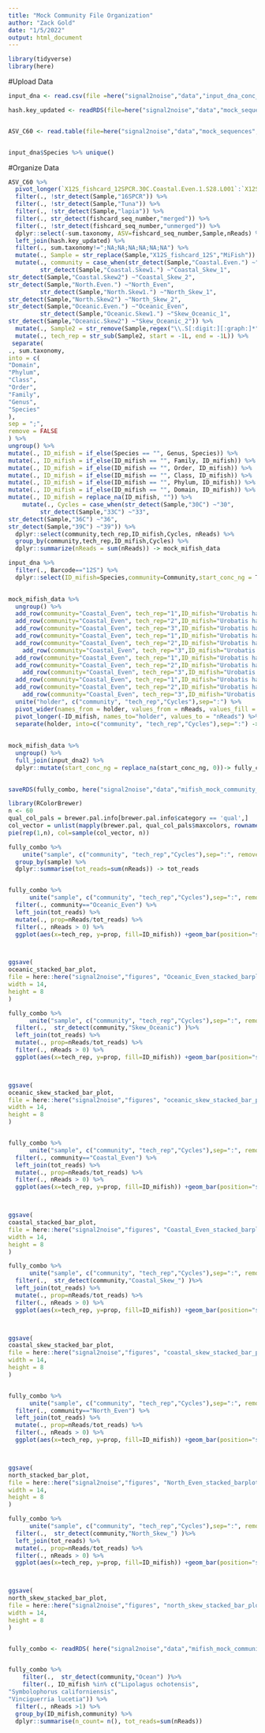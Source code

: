 ```yaml
---
title: "Mock Community File Organization"
author: "Zack Gold"
date: "1/5/2022"
output: html_document
---
```


```r
library(tidyverse)
library(here)
```


#Upload Data
```r
input_dna <- read.csv(file =here("signal2noise","data","input_dna_conc_communities_20210103.csv"), sep=",", header=TRUE)

hash.key_updated <- readRDS(file=here("signal2noise","data","mock_sequences","hash.key_updated.RDS"))


ASV_C60 <- read.table(file=here("signal2noise","data","mock_sequences","updated_0106","12S_fishcard_taxonomy_tables","Summary_by_percent_confidence","60","12S_fishcard_ASV_raw_taxonomy_60.txt"), sep = "\t", header=TRUE)


input_dna$Species %>% unique()
```

#Organize Data
```r

ASV_C60 %>% 
  pivot_longer(`X12S_fishcard_12SPCR.30C.Coastal.Even.1.S28.L001`:`X12S_fishcard_16SPCR.Coastal.Skew2.3.S19.L001`, names_to="Sample", values_to = "nReads") %>% 
  filter(., !str_detect(Sample,"16SPCR")) %>% 
  filter(., !str_detect(Sample,"Tuna")) %>% 
  filter(., !str_detect(Sample,"lapia")) %>% 
  filter(., str_detect(fishcard_seq_number,"merged")) %>% 
  filter(., !str_detect(fishcard_seq_number,"unmerged")) %>%
  dplyr::select(-sum.taxonomy, ASV=fishcard_seq_number,Sample,nReads) %>% 
  left_join(hash.key_updated) %>% 
  filter(., sum.taxonomy!=";NA;NA;NA;NA;NA;NA") %>% 
  mutate(., Sample = str_replace(Sample,"X12S_fishcard_12S","MiFish")) %>% 
  mutate(., community = case_when(str_detect(Sample,"Coastal.Even.") ~"Coastal_Even",
         str_detect(Sample,"Coastal.Skew1.") ~"Coastal_Skew_1",
str_detect(Sample,"Coastal.Skew2") ~"Coastal_Skew_2",
str_detect(Sample,"North.Even.") ~"North_Even",
         str_detect(Sample,"North.Skew1.") ~"North_Skew_1",
str_detect(Sample,"North.Skew2") ~"North_Skew_2",
str_detect(Sample,"Oceanic.Even.") ~"Oceanic_Even",
         str_detect(Sample,"Oceanic.Skew1.") ~"Skew_Oceanic_1",
str_detect(Sample,"Oceanic.Skew2") ~"Skew_Oceanic_2")) %>% 
  mutate(., Sample2 = str_remove(Sample,regex("\\.S[:digit:][:graph:]*"))) %>%
  mutate(., tech_rep = str_sub(Sample2, start = -1L, end = -1L)) %>% 
 separate(
., sum.taxonomy,
into = c(
"Domain",
"Phylum",
"Class",
"Order",
"Family",
"Genus",
"Species"
),
sep = ";",
remove = FALSE
) %>%
ungroup() %>%
mutate(., ID_mifish = if_else(Species == "", Genus, Species)) %>%
mutate(., ID_mifish = if_else(ID_mifish == "", Family, ID_mifish)) %>%
mutate(., ID_mifish = if_else(ID_mifish == "", Order, ID_mifish)) %>%
mutate(., ID_mifish = if_else(ID_mifish == "", Class, ID_mifish)) %>%
mutate(., ID_mifish = if_else(ID_mifish == "", Phylum, ID_mifish)) %>%
mutate(., ID_mifish = if_else(ID_mifish == "", Domain, ID_mifish)) %>%
mutate(., ID_mifish = replace_na(ID_mifish, "")) %>% 
    mutate(., Cycles = case_when(str_detect(Sample,"30C") ~"30",
         str_detect(Sample,"33C") ~"33",
str_detect(Sample,"36C") ~"36",
str_detect(Sample,"39C") ~"39")) %>% 
  dplyr::select(community,tech_rep,ID_mifish,Cycles, nReads) %>% 
  group_by(community,tech_rep,ID_mifish,Cycles) %>% 
  dplyr::summarize(nReads = sum(nReads)) -> mock_mifish_data

input_dna %>% 
  filter(., Barcode=="12S") %>% 
  dplyr::select(ID_mifish=Species,community=Community,start_conc_ng = Total_DNA) %>% distinct() -> input_dna2

 
mock_mifish_data %>% 
  ungroup() %>% 
  add_row(community="Coastal_Even", tech_rep="1",ID_mifish="Urobatis halleri",Cycles="30",nReads=0) %>% 
  add_row(community="Coastal_Even", tech_rep="2",ID_mifish="Urobatis halleri",Cycles="30",nReads=0) %>% 
  add_row(community="Coastal_Even", tech_rep="3",ID_mifish="Urobatis halleri",Cycles="30",nReads=0) %>% 
  add_row(community="Coastal_Even", tech_rep="1",ID_mifish="Urobatis halleri",Cycles="33",nReads=0) %>% 
  add_row(community="Coastal_Even", tech_rep="2",ID_mifish="Urobatis halleri",Cycles="33",nReads=0) %>% 
    add_row(community="Coastal_Even", tech_rep="3",ID_mifish="Urobatis halleri",Cycles="33",nReads=0) %>% 
  add_row(community="Coastal_Even", tech_rep="1",ID_mifish="Urobatis halleri",Cycles="36",nReads=0) %>% 
  add_row(community="Coastal_Even", tech_rep="2",ID_mifish="Urobatis halleri",Cycles="36",nReads=0) %>% 
    add_row(community="Coastal_Even", tech_rep="3",ID_mifish="Urobatis halleri",Cycles="36",nReads=0) %>% 
  add_row(community="Coastal_Even", tech_rep="1",ID_mifish="Urobatis halleri",Cycles="39",nReads=0) %>% 
  add_row(community="Coastal_Even", tech_rep="2",ID_mifish="Urobatis halleri",Cycles="39",nReads=0) %>% 
    add_row(community="Coastal_Even", tech_rep="3",ID_mifish="Urobatis halleri",Cycles="39",nReads=0) %>%
  unite("holder", c("community", "tech_rep","Cycles"),sep=":") %>% 
  pivot_wider(names_from = holder, values_from = nReads, values_fill = 0) %>% 
  pivot_longer(-ID_mifish, names_to="holder", values_to = "nReads") %>% 
  separate(holder, into=c("community", "tech_rep","Cycles"),sep=":") -> mock_mifish_data
  
  
mock_mifish_data %>%  
  ungroup() %>% 
  full_join(input_dna2) %>% 
  dplyr::mutate(start_conc_ng = replace_na(start_conc_ng, 0))-> fully_combo
  
```

```r
saveRDS(fully_combo, here("signal2noise","data","mifish_mock_community_data.RDS") )

```


```r
library(RColorBrewer)
n <- 60
qual_col_pals = brewer.pal.info[brewer.pal.info$category == 'qual',]
col_vector = unlist(mapply(brewer.pal, qual_col_pals$maxcolors, rownames(qual_col_pals)))
pie(rep(1,n), col=sample(col_vector, n))

fully_combo %>% 
    unite("sample", c("community", "tech_rep","Cycles"),sep=":", remove = F) %>%
  group_by(sample) %>% 
  dplyr::summarise(tot_reads=sum(nReads)) -> tot_reads


fully_combo %>% 
      unite("sample", c("community", "tech_rep","Cycles"),sep=":", remove = F) %>%
  filter(., community=="Oceanic_Even") %>% 
  left_join(tot_reads) %>% 
  mutate(., prop=nReads/tot_reads) %>% 
  filter(., nReads > 0) %>% 
  ggplot(aes(x=tech_rep, y=prop, fill=ID_mifish)) +geom_bar(position="stack", stat="identity") +facet_wrap(community~Cycles) +scale_fill_manual(values=col_vector) -> oceanic_stacked_bar_plot



ggsave(
oceanic_stacked_bar_plot,
file = here::here("signal2noise","figures", "Oceanic_Even_stacked_barplot.png"),
width = 14,
height = 8
)  

```

```r


fully_combo %>% 
      unite("sample", c("community", "tech_rep","Cycles"),sep=":", remove = F) %>%
  filter(.,  str_detect(community,"Skew_Oceanic") )%>% 
  left_join(tot_reads) %>% 
  mutate(., prop=nReads/tot_reads) %>% 
  filter(., nReads > 0) %>% 
  ggplot(aes(x=tech_rep, y=prop, fill=ID_mifish)) +geom_bar(position="stack", stat="identity") +facet_wrap(community~Cycles) +scale_fill_manual(values=col_vector) -> oceanic_skew_stacked_bar_plot



ggsave(
oceanic_skew_stacked_bar_plot,
file = here::here("signal2noise","figures", "oceanic_skew_stacked_bar_plot.png"),
width = 14,
height = 8
)  



```


```r

fully_combo %>% 
      unite("sample", c("community", "tech_rep","Cycles"),sep=":", remove = F) %>%
  filter(., community=="Coastal_Even") %>% 
  left_join(tot_reads) %>% 
  mutate(., prop=nReads/tot_reads) %>% 
  filter(., nReads > 0) %>% 
  ggplot(aes(x=tech_rep, y=prop, fill=ID_mifish)) +geom_bar(position="stack", stat="identity") +facet_wrap(community~Cycles) +scale_fill_manual(values=col_vector) -> coastal_stacked_bar_plot



ggsave(
coastal_stacked_bar_plot,
file = here::here("signal2noise","figures", "Coastal_Even_stacked_barplot.png"),
width = 14,
height = 8
)  

```

```r


fully_combo %>% 
      unite("sample", c("community", "tech_rep","Cycles"),sep=":", remove = F) %>%
  filter(.,  str_detect(community,"Coastal_Skew_") )%>% 
  left_join(tot_reads) %>% 
  mutate(., prop=nReads/tot_reads) %>% 
  filter(., nReads > 0) %>% 
  ggplot(aes(x=tech_rep, y=prop, fill=ID_mifish)) +geom_bar(position="stack", stat="identity") +facet_wrap(community~Cycles) +scale_fill_manual(values=col_vector) -> coastal_skew_stacked_bar_plot



ggsave(
coastal_skew_stacked_bar_plot,
file = here::here("signal2noise","figures", "coastal_skew_stacked_bar_plot.png"),
width = 14,
height = 8
)  



```

```r

fully_combo %>% 
      unite("sample", c("community", "tech_rep","Cycles"),sep=":", remove = F) %>%
  filter(., community=="North_Even") %>% 
  left_join(tot_reads) %>% 
  mutate(., prop=nReads/tot_reads) %>% 
  filter(., nReads > 0) %>% 
  ggplot(aes(x=tech_rep, y=prop, fill=ID_mifish)) +geom_bar(position="stack", stat="identity") +facet_wrap(community~Cycles) +scale_fill_manual(values=col_vector) -> north_stacked_bar_plot



ggsave(
north_stacked_bar_plot,
file = here::here("signal2noise","figures", "North_Even_stacked_barplot.png"),
width = 14,
height = 8
)  

```

```r


fully_combo %>% 
      unite("sample", c("community", "tech_rep","Cycles"),sep=":", remove = F) %>%
  filter(.,  str_detect(community,"North_Skew_") )%>% 
  left_join(tot_reads) %>% 
  mutate(., prop=nReads/tot_reads) %>% 
  filter(., nReads > 0) %>% 
  ggplot(aes(x=tech_rep, y=prop, fill=ID_mifish)) +geom_bar(position="stack", stat="identity") +facet_wrap(community~Cycles) +scale_fill_manual(values=col_vector) -> north_skew_stacked_bar_plot



ggsave(
north_skew_stacked_bar_plot,
file = here::here("signal2noise","figures", "north_skew_stacked_bar_plot.png"),
width = 14,
height = 8
)  



```


```r

fully_combo <- readRDS( here("signal2noise","data","mifish_mock_community_data.RDS") )


fully_combo %>% 
    filter(.,  str_detect(community,"Ocean") )%>% 
    filter(., ID_mifish %in% c("Lipolagus ochotensis",
"Symbolophorus californiensis",
"Vinciguerria lucetia")) %>% 
  filter(., nReads >1) %>% 
  group_by(ID_mifish,community) %>% 
  dplyr::summarise(n_count= n(), tot_reads=sum(nReads))


```



